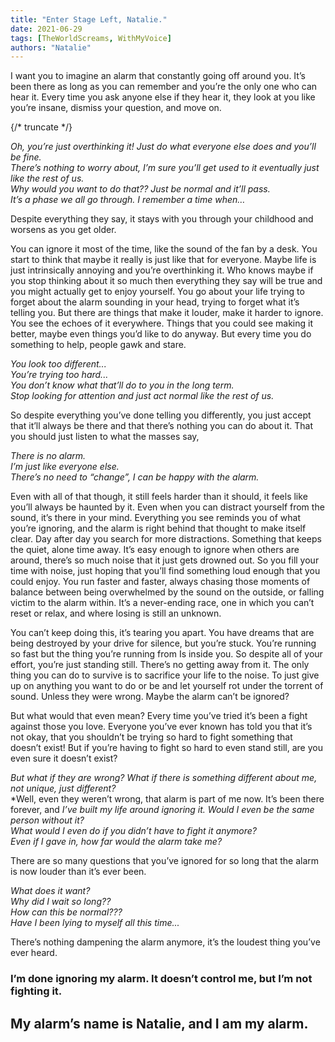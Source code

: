 ```yaml
---
title: "Enter Stage Left, Natalie."
date: 2021-06-29
tags: [TheWorldScreams, WithMyVoice]
authors: "Natalie"
---
```


I want you to imagine an alarm that constantly going off around you. It’s been there as long as you can remember and you’re the only one who can hear it. Every time you ask anyone else if they hear it, they look at you like you’re insane, dismiss your question, and move on.

{/* truncate */}

*Oh, you’re just overthinking it! Just do what everyone else does and you’ll be fine.*  
*There’s nothing to worry about, I’m sure you’ll get used to it eventually just like the rest of us.*  
*Why would you want to do that?? Just be normal and it’ll pass.*  
*It’s a phase we all go through. I remember a time when…*  

Despite everything they say, it stays with you through your childhood and worsens as you get older.

You can ignore it most of the time, like the sound of the fan by a desk. You start to think that maybe it really is just like that for everyone. Maybe life is just intrinsically annoying and you’re overthinking it. Who knows maybe if you stop thinking about it so much then everything they say will be true and you might actually get to enjoy yourself.
You go about your life trying to forget about the alarm sounding in your head, trying to forget what it’s telling you. But there are things that make it louder, make it harder to ignore. You see the echoes of it everywhere. Things that you could see making it better, maybe even things you’d like to do anyway. But every time you do something to help, people gawk and stare.

*You look too different...*  
*You’re trying too hard...*  
*You don’t know what that’ll do to you in the long term.*  
*Stop looking for attention and just act normal like the rest of us.*  

So despite everything you’ve done telling you differently, you just accept that it’ll always be there and that there’s nothing you can do about it. That you should just listen to what the masses say,

*There is no alarm.*  
*I’m just like everyone else.*  
*There’s no need to “change”, I can be happy with the alarm.*  

Even with all of that though, it still feels harder than it should, it feels like you’ll always be haunted by it. Even when you can distract yourself from the sound, it’s there in your mind. Everything you see reminds you of what you’re ignoring, and the alarm is right behind that thought to make itself clear. Day after day you search for more distractions. Something that keeps the quiet, alone time away.
It’s easy enough to ignore when others are around, there’s so much noise that it just gets drowned out. So you fill your time with noise, just hoping that you’ll find something loud enough that you could enjoy. You run faster and faster, always chasing those moments of balance between being overwhelmed by the sound on the outside, or falling victim to the alarm within. It’s a never-ending race, one in which you can’t reset or relax, and where losing is still an unknown.

You can’t keep doing this, it’s tearing you apart. You have dreams that are being destroyed by your drive for silence, but you’re stuck. You’re running so fast but the thing you’re running from Is inside you. So despite all of your effort, you’re just standing still. There’s no getting away from it. The only thing you can do to survive is to sacrifice your life to the noise. To just give up on anything you want to do or be and let yourself rot under the torrent of sound. Unless they were wrong. Maybe the alarm can’t be ignored?

But what would that even mean? Every time you’ve tried it’s been a fight against those you love. Everyone you’ve ever known has told you that it’s not okay, that you shouldn’t be trying so hard to fight something that doesn’t exist! But if you’re having to fight so hard to even stand still, are you even sure it doesn’t exist?

*But what if they are wrong? What if there is something different about me, not unique, just different?*  
*Well, even they weren’t wrong, that alarm is part of me now. It’s been there forever, and *I’ve built my life around ignoring it. Would I even be the same person without it?*  
*What would I even do if you didn’t have to fight it anymore?*  
*Even if I gave in, how far would the alarm take me?*  

There are so many questions that you’ve ignored for so long that the alarm is now louder than it’s ever been.

*What does it want?*  
*Why did I wait so long??*  
*How can this be normal???*  
*Have I been lying to myself all this time...*  

There’s nothing dampening the alarm anymore, it’s the loudest thing you’ve ever heard.

### I’m done ignoring my alarm. It doesn’t control me, but I’m not fighting it.
## My alarm’s name is Natalie, and I am my alarm.
